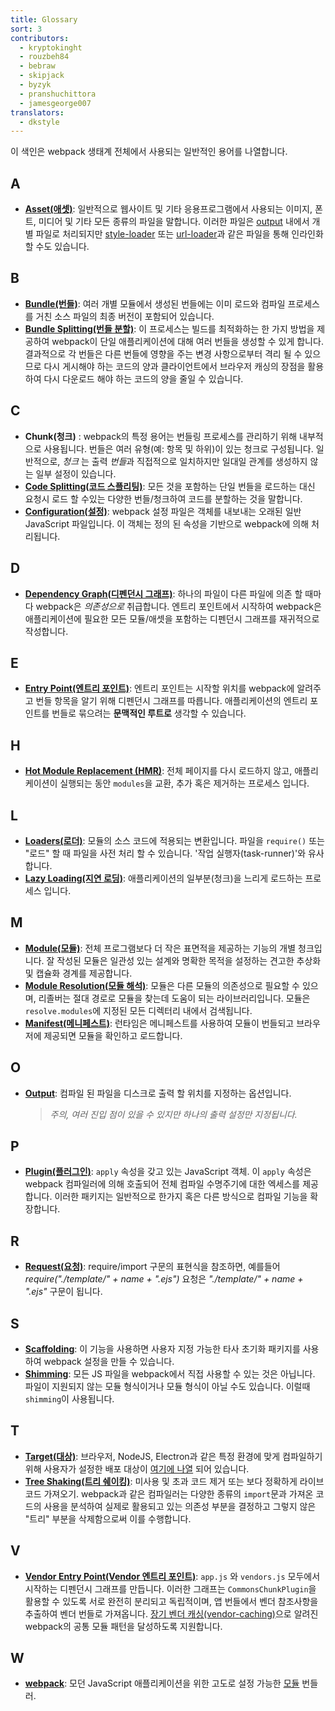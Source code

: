 ```yaml
---
title: Glossary
sort: 3
contributors:
  - kryptokinght
  - rouzbeh84
  - bebraw
  - skipjack
  - byzyk
  - pranshuchittora
  - jamesgeorge007
translators:
  - dkstyle
---
```


이 색인은 webpack 생태계 전체에서 사용되는 일반적인 용어를 나열합니다.

## A

- [**Asset(애셋)**](/guides/asset-management/): 일반적으로 웹사이트 및 기타 응용프로그램에서 사용되는 이미지, 폰트, 미디어 및 기타 모든 종류의 파일을 말합니다. 이러한 파일은 [output](/glossary/#o) 내에서 개별 파일로 처리되지만 [style-loader](/loaders/style-loader) 또는 [url-loader](/loaders/url-loader)과 같은 파일을 통해 인라인화 할 수도 있습니다.

## B

- [**Bundle(번들)**](/guides/getting-started/#creating-a-bundle): 여러 개별 모듈에서 생성된 번들에는 이미 로드와 컴파일 프로세스를 거친 소스 파일의 최종 버전이 포함되어 있습니다.
- [**Bundle Splitting(번들 분할)**](/guides/code-splitting): 이 프로세스는 빌드를 최적화하는 한 가지 방법을 제공하여 webpack이 단일 애플리케이션에 대해 여러 번들을 생성할 수 있게 합니다. 결과적으로 각 번들은 다른 번들에 영향을 주는 변경 사항으로부터 격리 될 수 있으므로 다시 게시해야 하는 코드의 양과 클라이언트에서 브라우저 캐싱의 장점을 활용하여 다시 다운로드 해야 하는 코드의 양을 줄일 수 있습니다.

## C

- **Chunk(청크)** : webpack의 특정 용어는 번들링 프로세스를 관리하기 위해 내부적으로 사용됩니다. 번들은 여러 유형(예: 항목 및 하위)이 있는 청크로 구성됩니다. 일반적으로, _청크_ 는 출력 *번들*과 직접적으로 일치하지만 일대일 관계를 생성하지 않는 일부 설정이 있습니다.
- [**Code Splitting(코드 스플리팅)**](/guides/code-splitting/): 모든 것을 포함하는 단일 번들을 로드하는 대신 요청시 로드 할 수있는 다양한 번들/청크하여 코드를 분할하는 것을 말합니다.
- [**Configuration(설정)**](/concepts/configuration/): webpack 설정 파일은 객체를 내보내는 오래된 일반 JavaScript 파일입니다. 이 객체는 정의 된 속성을 기반으로 webpack에 의해 처리됩니다.

## D

- [**Dependency Graph(디펜던시 그래프)**](/concepts/dependency-graph): 하나의 파일이 다른 파일에 의존 할 때마다 webpack은 _의존성으로_ 취급합니다. 엔트리 포인트에서 시작하여 webpack은 애플리케이션에 필요한 모든 모듈/애셋을 포함하는 디펜던시 그래프를 재귀적으로 작성합니다.

## E

- [**Entry Point(엔트리 포인트)**](/concepts/entry-points): 엔트리 포인트는 시작할 위치를 webpack에 알려주고 번들 항목을 알기 위해 디펜던시 그래프를 따릅니다. 애플리케이션의 엔트리 포인트를 번들로 묶으려는 **문맥적인 루트로** 생각할 수 있습니다.

## H

- [**Hot Module Replacement (HMR)**](/concepts/hot-module-replacement): 전체 페이지를 다시 로드하지 않고, 애플리케이션이 실행되는 동안 `modules`을 교환, 추가 혹은 제거하는 프로세스 입니다.

## L

- [**Loaders(로더)**](/concepts/loaders): 모듈의 소스 코드에 적용되는 변환입니다. 파일을 `require()` 또는 "로드" 할 때 파일을 사전 처리 할 수 있습니다. '작업 실행자(task-runner)'와 유사합니다.
- [**Lazy Loading(지연 로딩)**](/guides/lazy-loading): 애플리케이션의 일부분(청크)을 느리게 로드하는 프로세스 입니다.

## M

- [**Module(모듈)**](/concepts/modules): 전체 프로그램보다 더 작은 표면적을 제공하는 기능의 개별 청크입니다. 잘 작성된 모듈은 일관성 있는 설계와 명확한 목적을 설정하는 견고한 추상화 및 캡슐화 경계를 제공합니다.
- [**Module Resolution(모듈 해석)**](/concepts/module-resolution/): 모듈은 다른 모듈의 의존성으로 필요할 수 있으며, 리졸버는 절대 경로로 모듈을 찾는데 도움이 되는 라이브러리입니다. 모듈은 `resolve.modules`에 지정된 모든 디렉터리 내에서 검색됩니다.
- [**Manifest(메니페스트)**](/concepts/manifest): 런타임은 메니페스트를 사용하여 모듈이 번들되고 브라우저에 제공되면 모듈을 확인하고 로드합니다.

## O

- [**Output**](/concepts/output): 컴파일 된 파일을 디스크로 출력 할 위치를 지정하는 옵션입니다.
  > _주의, 여러 진입 점이 있을 수 있지만 하나의 출력 설정만 지정됩니다._

## P

- [**Plugin(플러그인)**](/concepts/plugins): `apply` 속성을 갖고 있는 JavaScript 객체. 이 `apply` 속성은 webpack 컴파일러에 의해 호출되어 전체 컴파일 수명주기에 대한 엑세스를 제공합니다. 이러한 패키지는 일반적으로 한가지 혹은 다른 방식으로 컴파일 기능을 확장합니다.

## R

- [**Request(요청)**](/guides/dependency-management/): require/import 구문의 표현식을 참조하면, 예를들어 _require("./template/" + name + ".ejs")_ 요청은 _"./template/" + name + ".ejs"_ 구문이 됩니다.

## S

- [**Scaffolding**](/guides/scaffolding/): 이 기능을 사용하면 사용자 지정 가능한 타사 초기화 패키지를 사용하여 webpack 설정을 만들 수 있습니다.
- [**Shimming**](/guides/shimming/): 모든 JS 파일을 webpack에서 직접 사용할 수 있는 것은 아닙니다. 파일이 지원되지 않는 모듈 형식이거나 모듈 형식이 아닐 수도 있습니다. 이럴때 `shimming`이 사용됩니다.

## T

- [**Target(대상)**](/configuration/target/): 브라우저, NodeJS, Electron과 같은 특정 환경에 맞게 컴파일하기 위해 사용자가 설정한 배포 대상이 [여기에 나열](/configuration/target/) 되어 있습니다.
- [**Tree Shaking(트리 쉐이킹)**](/guides/tree-shaking/): 미사용 및 초과 코드 제거 또는 보다 정확하게 라이브 코드 가져오기. webpack과 같은 컴파일러는 다양한 종류의 `import`문과 가져온 코드의 사용을 분석하여 실제로 활용되고 있는 의존성 부분을 결정하고 그렇지 않은 "트리" 부분을 삭제함으로써 이를 수행합니다.

## V

- [**Vendor Entry Point(Vendor 엔트리 포인트)**](/concepts/entry-points/#separate-app-and-vendor-entries): `app.js` 와 `vendors.js` 모두에서 시작하는 디펜던시 그래프를 만듭니다. 이러한 그래프는 `CommonsChunkPlugin`을 활용할 수 있도록 서로 완전히 분리되고 독립적이며, 앱 번들에서 벤더 참조사항을 추출하여 벤더 번들로 가져옵니다. [장기 벤더 캐싱(vendor-caching)](/guides/caching/)으로 알려진 webpack의 공통 모듈 패턴을 달성하도록 지원합니다.

## W

- [**webpack**](/): 모던 JavaScript 애플리케이션을 위한 고도로 설정 가능한 [모듈](/concepts/modules) 번들러.
